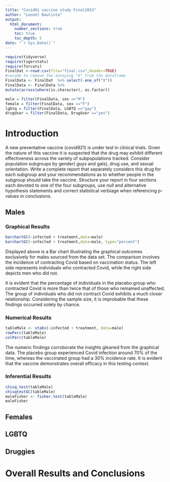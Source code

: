 ```yaml
---
title: "Covid91 vaccine study Final2023"
author: "Leonel Bautista"
output: 
  html_document:
    number_sections: true
    toc: true
    toc_depth: 5
date: "`r Sys.Date()`" 
---
```


```r
require(tidyverse)
require(tigerstats)
require(forcats)
FinalDat <-read.csv(file="final.csv",header=TRUE)
#recode to remove the annoying "X" from the dataframe
FinalData <- FinalDat  %>% select(-one_of("X"))
FinalData <- FinalData %>%
mutate(across(where(is.character), as.factor))

male = filter(FinalData, sex =="M")
female = filter(FinalData, sex =="F")
lgbtq = filter(FinalData, LGBTQ =="gay")
drugUser = filter(FinalData, DrugUser =="yes")
```

# Introduction

A new  preventative vaccine (covid921) is under test in clinical trials. Given the nature of this vaccine it is suspected that the drug may exhibit different effectiveness across the variety of subpopulations tracked. Consider population subgroups by gender( guys and gals), drug use, and sexual orientation. Write a complete report that separately considers this drug for each subgroup and your recommendations as to whether people in the subgroup should take the vaccine. Structure your report in four sections each devoted to one of the four subgroups, use null and alternative hypothesis statements and correct statistical verbiage when referencing p-values in conclusions.

## Males

### Graphical Results   

```r
barchartGC(~infected + treatment,data=male)
barchartGC(~infected + treatment,data=male, type="percent")
```

Displayed above is a Bar chart illustrating the graphical outcomes exclusively for males sourced from the data set. The comparison involves the incidence of contracting Covid based on vaccination status. The left side represents individuals who contracted Covid, while the right side depicts men who did not.      

It is evident that the percentage of individuals in the placebo group who contracted Covid is more than twice that of those who remained unaffected. The group of individuals who did not contract Covid exhibits a much closer relationship. Considering the sample size, it is improbable that these findings occurred solely by chance.     

### Numerical Results   

```r
tableMale <- xtabs(~infected + treatment, data=male)
rowPerc(tableMale)
colPerc(tableMale)
```

The numeric findings corroborate the insights gleaned from the graphical data. The placebo group experienced Covid infection around 70% of the time, whereas the vaccinated group had a 30% incidence rate. It is evident that the vaccine demonstrates overall efficacy in this testing context.   

### Inferential Results   

```r
chisq.test(tableMale)
chisqtestGC(tableMale)
maleFisher <- fisher.test(tableMale)
maleFisher
```



## Females


## LGBTQ



## Druggies


# Overall Results and Conclusions